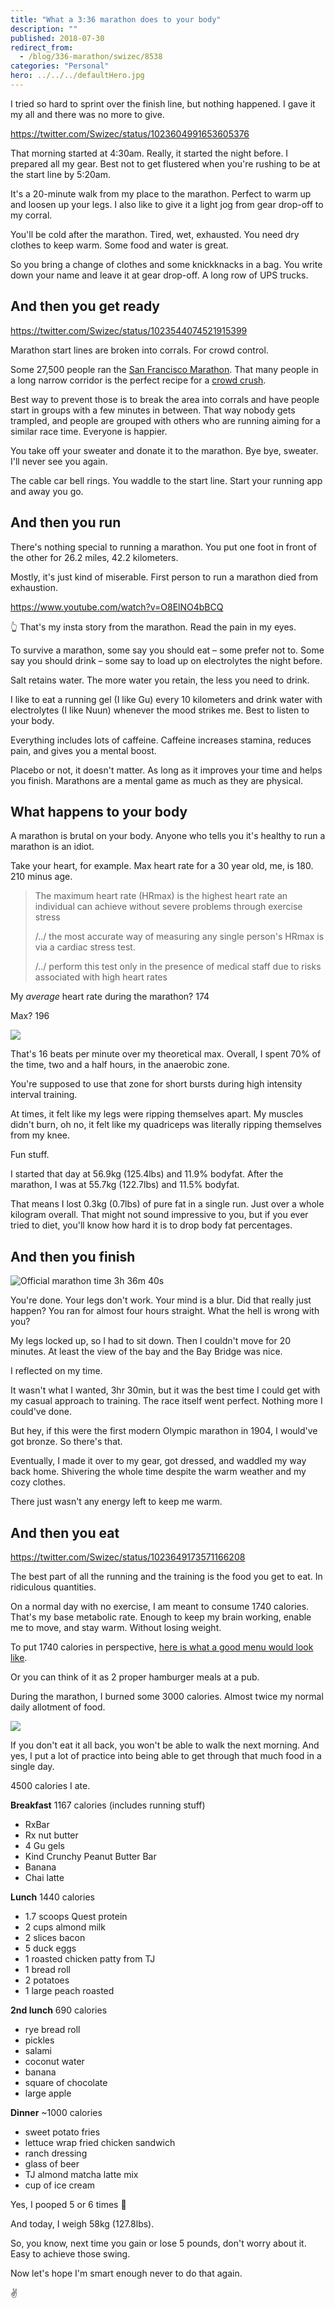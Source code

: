 ```yaml
---
title: "What a 3:36 marathon does to your body"
description: ""
published: 2018-07-30
redirect_from:
  - /blog/336-marathon/swizec/8538
categories: "Personal"
hero: ../../../defaultHero.jpg
---
```


I tried so hard to sprint over the finish line, but nothing happened. I gave it my all and there was no more to give.

https://twitter.com/Swizec/status/1023604991653605376

That morning started at 4:30am. Really, it started the night before. I prepared all my gear. Best not to get flustered when you're rushing to be at the start line by 5:20am.

It's a 20-minute walk from my place to the marathon. Perfect to warm up and loosen up your legs. I also like to give it a light jog from gear drop-off to my corral.

You'll be cold after the marathon. Tired, wet, exhausted. You need dry clothes to keep warm. Some food and water is great.

So you bring a change of clothes and some knickknacks in a bag. You write down your name and leave it at gear drop-off. A long row of UPS trucks.

## And then you get ready

https://twitter.com/Swizec/status/1023544074521915399

Marathon start lines are broken into corrals. For crowd control.

Some 27,500 people ran the [San Francisco Marathon](http://www.thesfmarathon.com/). That many people in a long narrow corridor is the perfect recipe for a [crowd crush](https://www.news.com.au/technology/science/human-body/crowd-crush-what-happens-in-a-human-stampede/news-story/5ea6cd28dfc8744246e0bdd5500baa11).

Best way to prevent those is to break the area into corrals and have people start in groups with a few minutes in between. That way nobody gets trampled, and people are grouped with others who are running aiming for a similar race time. Everyone is happier.

You take off your sweater and donate it to the marathon. Bye bye, sweater. I'll never see you again.

The cable car bell rings. You waddle to the start line. Start your running app and away you go.

## And then you run

There's nothing special to running a marathon. You put one foot in front of the other for 26.2 miles, 42.2 kilometers.

Mostly, it's just kind of miserable. First person to run a marathon died from exhaustion.

https://www.youtube.com/watch?v=O8ElNO4bBCQ

👆 That's my insta story from the marathon. Read the pain in my eyes.

To survive a marathon, some say you should eat – some prefer not to. Some say you should drink – some say to load up on electrolytes the night before.

Salt retains water. The more water you retain, the less you need to drink.

I like to eat a running gel (I like Gu) every 10 kilometers and drink water with electrolytes (I like Nuun) whenever the mood strikes me. Best to listen to your body.

Everything includes lots of caffeine. Caffeine increases stamina, reduces pain, and gives you a mental boost.

Placebo or not, it doesn't matter. As long as it improves your time and helps you finish. Marathons are a mental game as much as they are physical.

## What happens to your body

A marathon is brutal on your body. Anyone who tells you it's healthy to run a marathon is an idiot.

Take your heart, for example. Max heart rate for a 30 year old, me, is 180. 210 minus age.

> The maximum heart rate (HRmax) is the highest heart rate an individual can achieve without severe problems through exercise stress
>
> /../ the most accurate way of measuring any single person's HRmax is via a cardiac stress test.
>
> /../ perform this test only in the presence of medical staff due to risks associated with high heart rates

My _average_ heart rate during the marathon? 174

Max? 196

![](https://swizec.com/wp-content/uploads/2018/07/DjSeSqcVsAEUnSt.jpg)

That's 16 beats per minute over my theoretical max. Overall, I spent 70% of the time, two and a half hours, in the anaerobic zone.

You're supposed to use that zone for short bursts during high intensity interval training.

At times, it felt like my legs were ripping themselves apart. My muscles didn't burn, oh no, it felt like my quadriceps was literally ripping themselves from my knee.

Fun stuff.

I started that day at 56.9kg (125.4lbs) and 11.9% bodyfat. After the marathon, I was at 55.7kg (122.7lbs) and 11.5% bodyfat.

That means I lost 0.3kg (0.7lbs) of pure fat in a single run. Just over a whole kilogram overall. That might not sound impressive to you, but if you ever tried to diet, you'll know how hard it is to drop body fat percentages.

## And then you finish

![Official marathon time 3h 36m 40s](https://swizec.com/wp-content/uploads/2018/07/biofreeze-san-francisco-marathon-r6fbytm4.png)

You're done. Your legs don't work. Your mind is a blur. Did that really just happen? You ran for almost four hours straight. What the hell is wrong with you?

My legs locked up, so I had to sit down. Then I couldn't move for 20 minutes. At least the view of the bay and the Bay Bridge was nice.

I reflected on my time.

It wasn't what I wanted, 3hr 30min, but it was the best time I could get with my casual approach to training. The race itself went perfect. Nothing more I could've done.

But hey, if this were the first modern Olympic marathon in 1904, I would've got bronze. So there's that.

Eventually, I made it over to my gear, got dressed, and waddled my way back home. Shivering the whole time despite the warm weather and my cozy clothes.

There just wasn't any energy left to keep me warm.

## And then you eat

https://twitter.com/Swizec/status/1023649173571166208

The best part of all the running and the training is the food you get to eat. In ridiculous quantities.

On a normal day with no exercise, I am meant to consume 1740 calories. That's my base metabolic rate. Enough to keep my brain working, enable me to move, and stay warm. Without losing weight.

To put 1740 calories in perspective, [here is what a good menu would look like](https://www.verywellfit.com/two-meal-plans-for-a-1700-calorie-per-day-diet-2506565).

Or you can think of it as 2 proper hamburger meals at a pub.

During the marathon, I burned some 3000 calories. Almost twice my normal daily allotment of food.

![](https://swizec.com/wp-content/uploads/2018/07/FullSizeRender-1.jpg)

If you don't eat it all back, you won't be able to walk the next morning. And yes, I put a lot of practice into being able to get through that much food in a single day.

4500 calories I ate.

**Breakfast** 1167 calories (includes running stuff)

- RxBar
- Rx nut butter
- 4 Gu gels
- Kind Crunchy Peanut Butter Bar
- Banana
- Chai latte

**Lunch** 1440 calories

- 1.7 scoops Quest protein
- 2 cups almond milk
- 2 slices bacon
- 5 duck eggs
- 1 roasted chicken patty from TJ
- 1 bread roll
- 2 potatoes
- 1 large peach roasted

**2nd lunch** 690 calories

- rye bread roll
- pickles
- salami
- coconut water
- banana
- square of chocolate
- large apple

**Dinner** ~1000 calories

- sweet potato fries
- lettuce wrap fried chicken sandwich
- ranch dressing
- glass of beer
- TJ almond matcha latte mix
- cup of ice cream

Yes, I pooped 5 or 6 times 💩

And today, I weigh 58kg (127.8lbs).

So, you know, next time you gain or lose 5 pounds, don't worry about it. Easy to achieve those swing.

Now let's hope I'm smart enough never to do that again.

✌️
